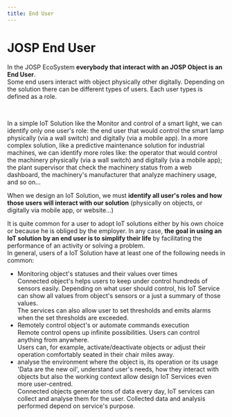 ```yaml
---
title: End User
---
```

# JOSP End User


<WhatIntro
logo_path="/img/icons/End_User_Icon_250.png">

In the JOSP EcoSystem **everybody that interact with an JOSP Object is an End User**.<br/>
Some end users interact with object physically other digitally.
Depending on the solution there can be different types of users.
Each user types is defined as a role.

</WhatIntro>
<br/>

In a simple IoT Solution like the Monitor and control of a smart light, we can identify only one user's role: the end user that would control the smart lamp physically (via a wall switch) and digitally (via a mobile app).
In a more complex solution, like a predictive maintenance solution for industrial machines, we can identify more roles like: the operator that would control the machinery physically (via a wall switch) and digitally (via a mobile app); the plant supervisor that check the machinery status from a web dashboard, the machinery's manufacturer that analyze machinery usage, and so on...

When we design an IoT Solution, we must **identify all user's roles and how those users will interact with our solution** (physically on objects, or digitally via mobile app, or website...)

It is quite common for a user to adopt IoT solutions either by his own choice or because he is obliged by the employer.
In any case, **the goal in using an IoT solution by an end user is to simplify their life** by facilitating the performance of an activity or solving a problem.<br/>
In general, users of a IoT Solution have at least one of the following needs in common:

* Monitoring object's statuses and their values over times<br/>
  Connected object's helps users to keep under control hundreds of sensors easily.
  Depending on what user should control, his IoT Service can show all values from object's sensors or a just a summary of those values.<br/>
  The services can also allow user to set thresholds and emits alarms when the set thresholds are exceeded.
* Remotely control object's or automate commands execution<br/>
  Remote control opens up infinite possibilities. Users can control anything from anywhere.<br/>
  Users can, for example, activate/deactivate objects or adjust their operation comfortably seated in their chair miles away.
* analyse the environment where the object is, its operation or its usage<br/>
  'Data are the new oil', understand user's needs, how they interact with objects but also the working context allow design IoT Services even more user-centred.<br/>
  Connected objects generate tons of data every day, IoT services can collect and analyse them for the user.
  Collected data and analysis performed depend on service's purpose.
